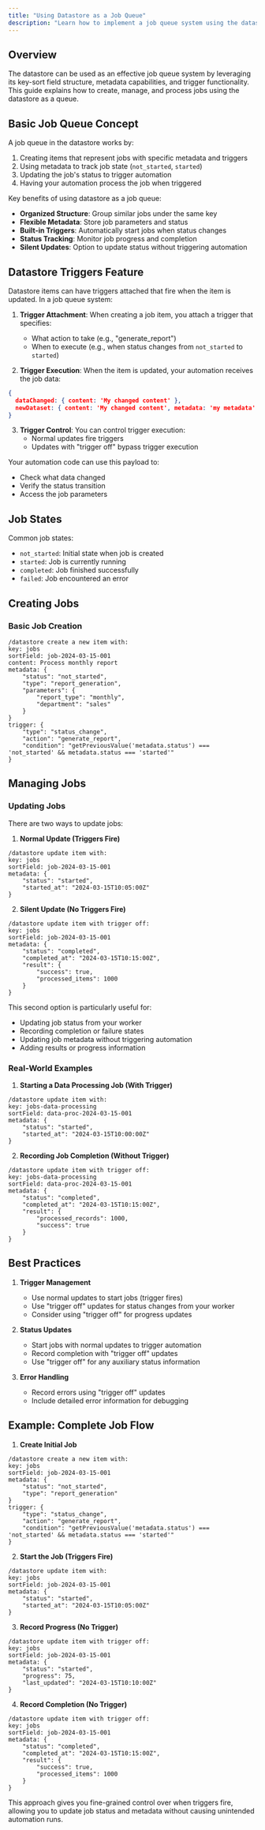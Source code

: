 ```yaml
---
title: "Using Datastore as a Job Queue"
description: "Learn how to implement a job queue system using the datastore command"
---
```


## Overview

The datastore can be used as an effective job queue system by leveraging its key-sort field structure, metadata capabilities, and trigger functionality. This guide explains how to create, manage, and process jobs using the datastore as a queue.

## Basic Job Queue Concept

A job queue in the datastore works by:
1. Creating items that represent jobs with specific metadata and triggers
2. Using metadata to track job state (`not_started`, `started`)
3. Updating the job's status to trigger automation
4. Having your automation process the job when triggered

Key benefits of using datastore as a job queue:
* **Organized Structure**: Group similar jobs under the same key
* **Flexible Metadata**: Store job parameters and status
* **Built-in Triggers**: Automatically start jobs when status changes
* **Status Tracking**: Monitor job progress and completion
* **Silent Updates**: Option to update status without triggering automation

## Datastore Triggers Feature

Datastore items can have triggers attached that fire when the item is updated. In a job queue system:

1. **Trigger Attachment**: When creating a job item, you attach a trigger that specifies:
   * What action to take (e.g., "generate_report")
   * When to execute (e.g., when status changes from `not_started` to `started`)

2. **Trigger Execution**: When the item is updated, your automation receives the job data:
```json
{
  dataChanged: { content: 'My changed content' },
  newDataset: { content: 'My changed content', metadata: 'my metadata' }
}
```

3. **Trigger Control**: You can control trigger execution:
   * Normal updates fire triggers
   * Updates with "trigger off" bypass trigger execution

Your automation code can use this payload to:
* Check what data changed
* Verify the status transition
* Access the job parameters

## Job States

Common job states:
* `not_started`: Initial state when job is created
* `started`: Job is currently running
* `completed`: Job finished successfully
* `failed`: Job encountered an error

## Creating Jobs

### Basic Job Creation
```
/datastore create a new item with:
key: jobs
sortField: job-2024-03-15-001
content: Process monthly report
metadata: {
    "status": "not_started",
    "type": "report_generation",
    "parameters": {
        "report_type": "monthly",
        "department": "sales"
    }
}
trigger: {
    "type": "status_change",
    "action": "generate_report",
    "condition": "getPreviousValue('metadata.status') === 'not_started' && metadata.status === 'started'"
}
```

## Managing Jobs

### Updating Jobs

There are two ways to update jobs:

1. **Normal Update (Triggers Fire)**
```
/datastore update item with:
key: jobs
sortField: job-2024-03-15-001
metadata: {
    "status": "started",
    "started_at": "2024-03-15T10:05:00Z"
}
```

2. **Silent Update (No Triggers Fire)**
```
/datastore update item with trigger off:
key: jobs
sortField: job-2024-03-15-001
metadata: {
    "status": "completed",
    "completed_at": "2024-03-15T10:15:00Z",
    "result": {
        "success": true,
        "processed_items": 1000
    }
}
```

This second option is particularly useful for:
* Updating job status from your worker
* Recording completion or failure states
* Updating job metadata without triggering automation
* Adding results or progress information

### Real-World Examples

1. **Starting a Data Processing Job (With Trigger)**
```
/datastore update item with:
key: jobs-data-processing
sortField: data-proc-2024-03-15-001
metadata: {
    "status": "started",
    "started_at": "2024-03-15T10:00:00Z"
}
```

2. **Recording Job Completion (Without Trigger)**
```
/datastore update item with trigger off:
key: jobs-data-processing
sortField: data-proc-2024-03-15-001
metadata: {
    "status": "completed",
    "completed_at": "2024-03-15T10:15:00Z",
    "result": {
        "processed_records": 1000,
        "success": true
    }
}
```

## Best Practices

1. **Trigger Management**
   * Use normal updates to start jobs (trigger fires)
   * Use "trigger off" updates for status changes from your worker
   * Consider using "trigger off" for progress updates

2. **Status Updates**
   * Start jobs with normal updates to trigger automation
   * Record completion with "trigger off" updates
   * Use "trigger off" for any auxiliary status information

3. **Error Handling**
   * Record errors using "trigger off" updates
   * Include detailed error information for debugging

## Example: Complete Job Flow

1. **Create Initial Job**
```
/datastore create a new item with:
key: jobs
sortField: job-2024-03-15-001
metadata: {
    "status": "not_started",
    "type": "report_generation"
}
trigger: {
    "type": "status_change",
    "action": "generate_report",
    "condition": "getPreviousValue('metadata.status') === 'not_started' && metadata.status === 'started'"
}
```

2. **Start the Job (Triggers Fire)**
```
/datastore update item with:
key: jobs
sortField: job-2024-03-15-001
metadata: {
    "status": "started",
    "started_at": "2024-03-15T10:05:00Z"
}
```

3. **Record Progress (No Trigger)**
```
/datastore update item with trigger off:
key: jobs
sortField: job-2024-03-15-001
metadata: {
    "status": "started",
    "progress": 75,
    "last_updated": "2024-03-15T10:10:00Z"
}
```

4. **Record Completion (No Trigger)**
```
/datastore update item with trigger off:
key: jobs
sortField: job-2024-03-15-001
metadata: {
    "status": "completed",
    "completed_at": "2024-03-15T10:15:00Z",
    "result": {
        "success": true,
        "processed_items": 1000
    }
}
```

This approach gives you fine-grained control over when triggers fire, allowing you to update job status and metadata without causing unintended automation runs.